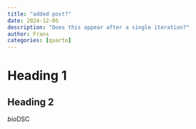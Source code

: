 ```yaml
---
title: "added post?"
date: 2024-12-05
description: "Does this appear after a single iteration?"
author: Frans
categories: [quarto]
---
```


# Heading 1
## Heading 2
*bio*DSC 